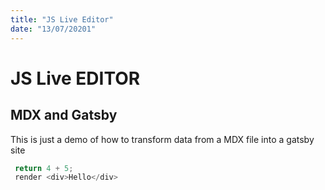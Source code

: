 ```yaml
---
title: "JS Live Editor"
date: "13/07/20201"
---
```


# JS Live EDITOR
## MDX and Gatsby
This is just a demo of how to transform data 
from a MDX file into a gatsby site

```js live=true
 return 4 + 5;
 render <div>Hello</div>
```
